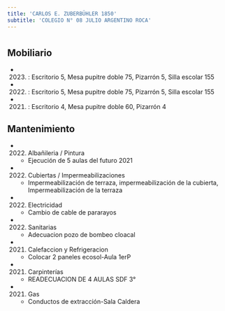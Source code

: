 ```yaml
---
title: 'CARLOS E. ZUBERBÜHLER 1850'
subtitle: 'COLEGIO N° 08 JULIO ARGENTINO ROCA'
---
```


#


## Mobiliario

*  (2023) : Escritorio 5, Mesa pupitre doble 75, Pizarrón 5, Silla escolar 155 

*  (2022) : Escritorio 5, Mesa pupitre doble 75, Pizarrón 5, Silla escolar 155 

*  (2021) : Escritorio 4, Mesa pupitre doble 60, Pizarrón 4 





## Mantenimiento

*  (2022) Albañileria / Pintura 
    + Ejecución de 5 aulas del futuro 2021

*  (2022) Cubiertas / Impermeabilizaciones 
    + Impermeabilización de terraza, impermeabilización de la cubierta, Impermeabilización de la terraza

*  (2022) Electricidad 
    + Cambio de cable de pararayos

*  (2022) Sanitarias 
    + Adecuacion pozo de bombeo cloacal

*  (2021) Calefaccion y Refrigeracion 
    + Colocar 2 paneles ecosol-Aula 1erP

*  (2021) Carpinterías 
    + READECUACION DE 4 AULAS SDF 3°

*  (2021) Gas 
    + Conductos de extracción-Sala Caldera



